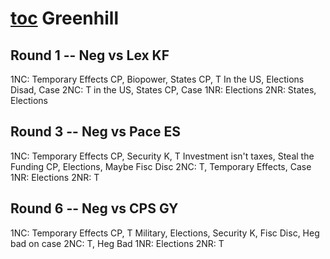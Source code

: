 =[[toc]] Greenhill= 
==Round 1 -- Neg vs Lex KF== 
1NC: Temporary Effects CP, Biopower, States CP, T In the US, Elections Disad, Case 
2NC: T in the US, States CP, Case
1NR: Elections
2NR: States, Elections 

==Round 3 -- Neg vs Pace ES== 
1NC: Temporary Effects CP, Security K, T Investment isn't taxes, Steal the Funding CP, Elections, Maybe Fisc Disc
2NC: T, Temporary Effects, Case
1NR: Elections 
2NR: T 

==Round 6 -- Neg vs CPS GY== 
1NC: Temporary Effects CP, T Military, Elections, Security K, Fisc Disc, Heg bad on case
2NC: T, Heg Bad
1NR: Elections
2NR: T